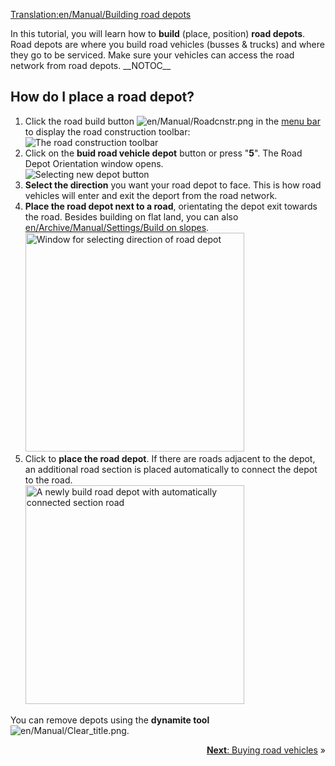 [[Translation:en/Manual/Building road depots]]
{{en/Manual/Tutorial/Navigation}}

In this tutorial, you will learn how to '''build''' (place, position) '''road depots'''. Road depots are where you build road vehicles (busses & trucks) and where they go to be serviced. Make sure your vehicles can access the road network from road depots.
__NOTOC__
== How do I place a road depot? ==
# Click the road build button [[File:en/Manual/Roadcnstr.png]] in the [[en/Manual/Game interface#the-menu-bar|menu bar]] to display the road construction toolbar:<br/>[[File:en/Manual/Road constructionnew.png|none|frame|The road construction toolbar]]
# Click on the '''buid road vehicle depot''' button or press "'''5'''". The Road Depot Orientation window opens.<br/>[[File:en/Manual/New road depot.png|none|frame|Selecting new depot button]]
# '''Select the direction''' you want your road depot to face. This is how road vehicles will enter and exit the deport from the road network.
# '''Place the road depot next to a road''', orientating the depot exit towards the road. Besides building on flat land, you can also [[en/Archive/Manual/Settings/Build on slopes]].<br/>[[File:en/Manual/Road depot direction.png|none|thumb|350px|Window for selecting direction of road depot]]
# Click to '''place the road depot'''. If there are roads adjacent to the depot, an additional road section is placed automatically to connect the depot to the road.<br/>[[File:en/Manual/Tutorial bus 4.png|none|thumb|350px|A newly build road depot with automatically connected section road]]

You can remove depots using the '''dynamite tool''' [[File:en/Manual/Clear title.png]].

<span style="float: right">[[en/Manual/Buying road vehicles|'''Next''': Buying road vehicles]] &raquo;</span>
